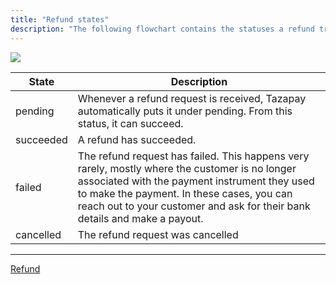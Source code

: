 ```yaml
---
title: "Refund states"
description: "The following flowchart contains the statuses a refund transitions through:"
---
```


![](/images/docs/40145b3-image.png)

| State     | Description                                                                                                                                                                                                                                                                |
| --------- | -------------------------------------------------------------------------------------------------------------------------------------------------------------------------------------------------------------------------------------------------------------------------- |
| pending   | Whenever a refund request is received, Tazapay automatically puts it under pending. From this status, it can succeed.                                                                                                                                                      |
| succeeded | A refund has succeeded.                                                                                                                                                                                                                                                    |
| failed    | The refund request has failed. This happens very rarely, mostly where the customer is no longer associated with the payment instrument they used to make the payment. In these cases, you can reach out to your customer and ask for their bank details and make a payout. |
| cancelled | The refund request was cancelled                                                                                                                                                                                                                                           |

***

[Refund](/docs/refund-5)
